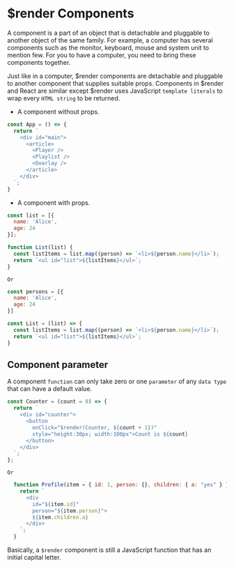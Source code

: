 # $render Components

A component is a part of an object that is detachable and pluggable to another object of the same family. For example, a computer has several components such as the monitor, keyboard, mouse and system unit to mention few. For you to have a computer, you need to bring these components together.

Just like in a computer, $render components are detachable and pluggable to another component that supplies suitable props. Components in $render and React are similar except $render uses JavaScript  `template literals` to wrap every `HTML string` to be returned.

* A component without props.

```js filename="app.js" copy
const App = () => {
  return `
    <div id="main">
      <article>
        <Player />
        <Playlist />
        <Overlay />
      </article>
    </div>
  `;
}
```

* A component with props.

```js filename="list.js" {2} copy
const list = [{
  name: 'Alice',
  age: 24
}];

function List(list) {
  const listItems = list.map((person) => `<li>${person.name}</li>`);
  return `<ul id="list">${listItems}</ul>`;
}
```

`Or`

```js filename="list.js" {2} copy
const persons = [{
  name: 'Alice',
  age: 24
}]

const List = (list) => {
  const listItems = list.map((person) => `<li>${person.name}</li>`);
  return `<ul id="list">${listItems}</ul>`;
}
```

## Component parameter

A component `function` can only take zero or one `parameter` of any `data type` that can have a default value.

```js filename="counter.js" {5} copy
const Counter = (count = 0) => {
  return `
    <div id="counter">
      <button 
        onClick="$render(Counter, ${count + 1})" 
        style="height:30px; width:100px">Count is ${count}
      </button>
    </div>
  `;
};
```

`Or `

```js filename="profile.js" {1} copy
  function Profile(item = { id: 1, person: {}, children: { a: "yes" } }) {
    return `
      <div 
        id="${item.id}" 
        person="${item.person}"> 
        ${item.children.a} 
      </div>
    `;
  }
```

Basically, a `$render` component is still a JavaScript function that has an initial capital letter.


